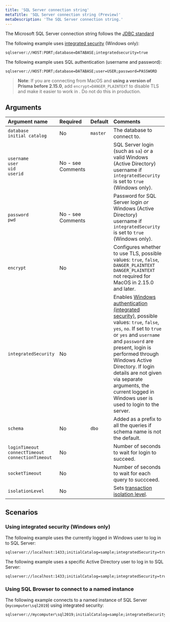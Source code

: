 ```yaml
---
title: 'SQL Server connection string'
metaTitle: 'SQL Server connection string (Preview)'
metaDescription: 'The SQL Server connection string.'
---
```


<TopBlock>

The Microsoft SQL Server connection string follows the [JDBC standard](https://docs.microsoft.com/en-us/sql/connect/jdbc/building-the-connection-url?view=sql-server-ver15)

The following example uses [integrated security](https://docs.microsoft.com/en-us/dotnet/framework/data/adonet/sql/authentication-in-sql-server) (Windows only):

```
sqlserver://HOST:PORT;database=DATABASE;integratedsecurity=true
```

The following example uses SQL authentication (username and password):

```
sqlserver://HOST:PORT;database=DATABASE;user=USER;password=PASSWORD
```

> **Note**: If you are connecting from MacOS and **using a version of Prisma before 2.15.0**, add `encrypt=DANGER_PLAINTEXT` to disable TLS and make it easier to work in . Do not do this in production.

</TopBlock>


## Arguments

| Argument name                                                 | Required          | Default  | Comments                                                                                                                                                                                                                                                                                                               |
| :------------------------------------------------------------ | :---------------- | :------- | :----------------------------------------------------------------------------------------------------------------------------------------------------------------------------------------------------------------------------------------------------------------------------------------------------------------------|
| `database`<br />`initial catalog`                             | No                | `master` | The database to connect to.                                                                                                                                                                                                                                                                                            |
| `username`<br />`user`<br />`uid`<br />`userid`               | No - see Comments |          | SQL Server login (such as `sa`) *or* a valid Windows (Active Directory) username if `integratedSecurity` is set to `true` (Windows only).                                                                                                                                                                             |
| `password`<br />`pwd`                                         | No - see Comments |          | Password for SQL Server login *or* Windows (Active Directory) username if `integratedSecurity` is set to `true` (Windows only).                                                                                                                                                                                       |
| `encrypt`                                                     | No                |          | Configures whether to use TLS, possible values: `true`, `false`, `DANGER_PLAINTEXT` `DANGER_PLAINTEXT` not required for MacOS in 2.15.0 and later.                                                                                                                                                                                                                                    |
| `integratedSecurity`                                         | No                |          | Enables [Windows authentication (integrated security)](https://docs.microsoft.com/en-us/dotnet/framework/data/adonet/sql/authentication-in-sql-server), possible values: `true`, `false`, `yes`, `no`. If set to `true` or `yes` and `username` and `password` are present, login is performed through Windows Active Directory. If login details are not given via separate arguments, the current logged in Windows user is used to login to the server. |
| `schema`                                                      | No                | `dbo`    | Added as a prefix to all the queries if schema name is not the default.                                                                                                                                                                                                                                                |
| `loginTimeout`<br />`connectTimeout`<br />`connectionTimeout` | No                |          | Number of seconds to wait for login to succeed.                                                                                                                                                                                                                                                                        |
| `socketTimeout`                                               | No                |          | Number of seconds to wait for each query to succceed.                                                                                                                                                                                                                                                                  |
| `isolationLevel`                                              | No                |          | Sets [transaction isolation level](https://docs.microsoft.com/en-us/sql/t-sql/statements/set-transaction-isolation-level-transact-sql?view=sql-server-ver15).                                                                                                                                                          |

## Scenarios

### Using integrated security (Windows only)

The following example uses the currently logged in Windows user to log in to SQL Server:

```
sqlserver://localhost:1433;initialCatalog=sample;integratedSecurity=true;trustServerCertificate=true;
```

The following example uses a specific Active Directory user to log in to SQL Server:

```
sqlserver://localhost:1433;initialCatalog=sample;integratedSecurity=true;username=prisma;password=aBcD1234;trustServerCertificate=true;
```

### Using SQL Browser to connect to a named instance

The following example connects to a named instance of SQL Server (`mycomputer\sql2019`) using integrated security:

```
sqlserver://mycomputer\sql2019;initialCatalog=sample;integratedSecurity=true;trustServerCertificate=true;
```
